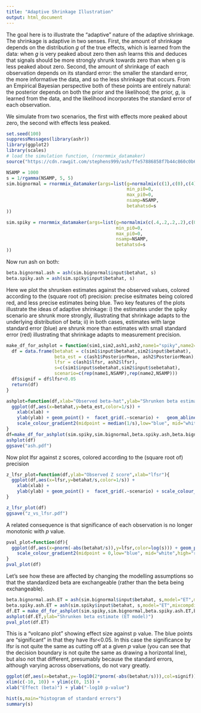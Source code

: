 ```yaml
---
title: "Adaptive Shrinkage Illustration"
output: html_document
---
```


  The goal here is to illustrate the "adaptive" nature of the adaptive shrinkage. The shrinkage is adaptive in two senses. First,
the amount of shrinkage depends on the distribution $g$ of the true effects, which is learned from the data: when $g$ is very peaked about zero
then ash learns this and deduces that signals should be more strongly shrunk towards zero than when g is less peaked about zero.
Second, the amount of shrinkage of each observation depends on its standard error: the smaller the standard error, the more informative
the data, and so the less shrinkage that occurs. From an Empirical Bayesian perspective both of these
points are entirely natural: the posterior depends on both the prior
and the likelihood; the prior, $g$, is learned from the data, and the likelihood incorporates the standard error of each observation.

We simulate from two scenarios, the first with effects more peaked about zero, the second with effects less peaked.
```r
set.seed(100)
suppressMessages(library(ashr))
library(ggplot2)
library(scales)
# load the simulation function, (rnormmix_datamaker)
source("https://cdn.rawgit.com/stephens999/ash/ffe57886858f7b44c860c0b6c0b449a78f55e8eb/dsc-shrink/datamakers/datamaker.R")

NSAMP = 1000
s = 1/rgamma(NSAMP, 5, 5)
sim.bignormal = rnormmix_datamaker(args=list(g=normalmix(c(1),c(0),c(4)),
                                             min_pi0=0,
                                             max_pi0=0,
                                             nsamp=NSAMP,
                                             betahatsd=s
))

sim.spiky = rnormmix_datamaker(args=list(g=normalmix(c(.4,.2,.2,.2),c(0,0,0,0),c(.25,.5,1,2)),
                                         min_pi0=0,
                                         max_pi0=0,
                                         nsamp=NSAMP,
                                         betahatsd=s
))

```

Now run ash on both:

```r
beta.bignormal.ash = ash(sim.bignormal$input$betahat, s)
beta.spiky.ash = ash(sim.spiky$input$betahat, s)
```

Here we plot the shrunken estimates against the observed values, colored
according to the (square root of) precision: precise esitmates being colored red, and less precise estimates being blue. Two key features of the plots
illustrate the ideas of adaptive shrinkage: i) the estimates under the spiky scenario are shrunk more strongly, illustrating that shrinkage adapts to the underlying distribution of beta; ii) in both cases, estimates with large standard error (blue) are shrunk more than estimates with small standard error (red) illustrating that shrinkage adapts to measurement precision.

```r
make_df_for_ashplot = function(sim1,sim2,ash1,ash2,name1="spiky",name2="big-normal"){
  df = data.frame(betahat = c(sim1$input$betahat,sim2$input$betahat),
                  beta_est = c(ash1$PosteriorMean, ash2$PosteriorMean),
                  lfsr = c(ash1$lfsr, ash2$lfsr),
                  s=c(sim1$input$sebetahat,sim2$input$sebetahat),
                  scenario=c(rep(name1,NSAMP),rep(name2,NSAMP)))
  df$signif = df$lfsr<0.05
  return(df)
}

ashplot=function(df,xlab="Observed beta-hat",ylab="Shrunken beta estimate"){
  ggplot(df,aes(x=betahat,y=beta_est,color=1/s)) +
    xlab(xlab) +
    ylab(ylab) + geom_point() +  facet_grid(.~scenario) +   geom_abline(intercept=0,slope=1) +
    scale_colour_gradient2(midpoint = median(1/s),low="blue", mid="white",high="red",space="Lab")  +coord_fixed(ratio=1)
}
df=make_df_for_ashplot(sim.spiky,sim.bignormal,beta.spiky.ash,beta.bignormal.ash)
ashplot(df)
ggsave("ash.pdf")
```

Now plot lfsr against z scores, colored
according to the (square root of) precision

```r

z_lfsr_plot=function(df,ylab="Observed Z score",xlab="lfsr"){
  ggplot(df,aes(x=lfsr,y=betahat/s,color=1/s)) +
    xlab(xlab) +
    ylab(ylab) + geom_point() +  facet_grid(.~scenario) + scale_colour_gradient2(midpoint = median(1/s),low="blue", mid="white",high="red",space="Lab")
}

z_lfsr_plot(df)
ggsave("z_vs_lfsr.pdf")
```

A related consequence is that significance of each observation is no longer monotonic with $p$ value.

```r
pval_plot=function(df){
  ggplot(df,aes(x=pnorm(-abs(betahat/s)),y=lfsr,color=log(s))) + geom_point() +  facet_grid(.~scenario) +xlim(c(0, 0.025)) + xlab("p value") + ylab("lfsr") +
    scale_colour_gradient2(midpoint = 0,low="blue", mid="white",high="red")
}
pval_plot(df)
```

Let's see how these are affected by changing the modelling assumptions so that
the standardized beta are exchangeable (rather than the beta being exchangeable).

```r
beta.bignormal.ash.ET = ash(sim.bignormal$input$betahat, s,model="ET",mixcompdist="normal")
beta.spiky.ash.ET = ash(sim.spiky$input$betahat, s,model="ET",mixcompdist="normal")
df.ET = make_df_for_ashplot(sim.spiky,sim.bignormal,beta.spiky.ash.ET,beta.bignormal.ash.ET)
ashplot(df.ET,ylab="Shrunken beta estimate (ET model)")
pval_plot(df.ET)
```

This is a "volcano plot" showing effect size against p value. The blue points are "significant" in that they have lfsr<0.05. In this case the significance by lfsr is not quite the same as cutting off at a given $p$ value (you can see that the decision boundary is not quite the same as drawing a horizontal line), but also not that different, presumably because the standard errors, although varying across observations, do not vary greatly.

```r
ggplot(df,aes(x=betahat,y=-log10(2*pnorm(-abs(betahat/s))),col=signif)) + geom_point(alpha=1,size=1.75) +  facet_grid(.~scenario) + theme(legend.position = "none") +
xlim(c(-10, 10)) + ylim(c(0, 15)) +
xlab("Effect (beta)") + ylab("-log10 p-value")
```

```r
hist(s,main="histogram of standard errors")
summary(s)
```
